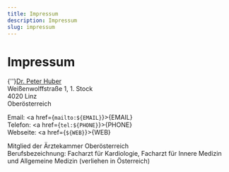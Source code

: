 ```yaml
---
title: Impressum
description: Impressum
slug: impressum
---
```



# Impressum

{''}<a href="https://kardiologie-huber.at/" target="_blank">Dr. Peter Huber</a><br/>
Weißenwolffstraße 1, 1. Stock  
4020 Linz  
Oberösterreich

Email: <a href={`mailto:${EMAIL}`}>{EMAIL}</a>  
Telefon: <a href={`tel:${PHONE}`}>{PHONE}</a>  
Webseite: <a href={`${WEB}`}>{WEB}</a>

Mitglied der Ärztekammer Oberösterreich  
Berufsbezeichnung: Facharzt für Kardiologie, Facharzt für Innere Medizin und Allgemeine Medizin (verliehen in Österreich)
